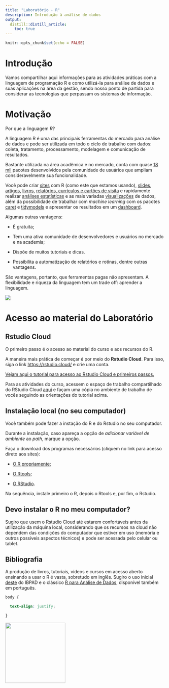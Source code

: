 ```yaml
---
title: "Laboratório - R"
description: Introdução à análise de dados
output:
  distill::distill_article:
    toc: true
---
```


```r
knitr::opts_chunk$set(echo = FALSE)
```

# Introdução

Vamos compartilhar aqui informações para as atividades práticas com a linguagem de programação R e como utilizá-la para análise de dados e suas aplicações na área da gestão, sendo nosso ponto de partida para considerar as tecnologias que perpassam os sistemas de informação.

# Motivação

Por que a linguagem *R*?

A linguagem R é uma das principais ferramentas do mercado para análise de dados e pode ser utilizada em todo o ciclo de trabalho com dados: coleta, tratamento, processamento, modelagem e comunicação de resultados.

Bastante utilizada na área acadêmica e no mercado, conta com quase [18 mil](https://cran.r-project.org/web/packages/) pacotes desenvolvidos pela comunidade de usuários que ampliam consideravelmente sua funcionalidade.

Você pode criar [sites](https://rstudio.github.io/distill/) com R (como este que estamos usando), [slides](https://xaringan.gallery/examples.html), [artigos](https://pkgs.rstudio.com/rticles/), [livros](https://www.bookdown.org/), [relatórios, currículos e cartões de visita](https://pagedown.rbind.io/) e rapidamente realizar [análises estatísticas](https://github.com/easystats) e as mais variadas [visualizações](https://www.r-graph-gallery.com/) de dados, além da possibilidade de trabalhar com *machine learning* com os pacotes [caret](https://cran.r-project.org/web/packages/caret/) e [tidymodels](https://www.tidymodels.org/) e apresentar os resultados em um [dashboard](https://pkgs.rstudio.com/flexdashboard/).

Algumas outras vantagens:

-   É gratuita;

-   Tem uma ativa comunidade de desenvolvedores e usuários no mercado e na academia;

-   Dispõe de muitos tutoriais e dicas.

-   Possibilita a automatização de relatórios e rotinas, dentre outras vantagens.

São vantagens, portanto, que ferramentas pagas não apresentam. A flexibilidade e riqueza da linguagem tem um trade off: aprender a linguagem.

![](https://media.giphy.com/media/xT8qBsOjMOcdeGJIU8/giphy.gif)

# Acesso ao material do Laboratório

## Rstudio Cloud

O primeiro passo é o acesso ao material do curso e aos recursos do R.

A maneira mais prática de começar é por meio do **Rstudio Cloud**. Para isso, siga o link <https://rstudio.cloud/> e crie uma conta.

[Vejam aqui o tutorial para acesso ao Rstudio Cloud e primeiros passos.](https://drive.google.com/file/d/1Il0AUnJdl6feZdAk2XU08IcvMvHJAsjc/view?usp=sharing)

Para as atividades do curso, acessem o espaço de trabalho compartilhado do RStudio Cloud [aqui](https://rstudio.cloud/project/2641493) e façam uma cópia no ambiente de trabalho de vocês seguindo as orientações do tutorial acima.

## Instalação local (no seu computador)

Você também pode fazer a instação do R e do Rstudio no seu computador.

Durante a instalação, caso apareça a opção de *adicionar variável de ambiente* ao *path*, marque a opção.

Faça o download dos programas necessários (cliquem no link para acesso direto aos sites):

-   [O R propriamente](https://cran.r-project.org/bin/windows/base/R-4.1.0-win.exe);

-   [O Rtools](https://cran.r-project.org/bin/windows/Rtools/rtools40v2-x86_64.exe);

-   [O RStudio](https://www.rstudio.com/products/rstudio/download/#download).

Na sequência, instale primeiro o R, depois o Rtools e, por fim, o Rstudio.

## Devo instalar o R no meu computador?

Sugiro que usem o Rstudio Cloud até estarem confortáveis antes da utilização da máquina local, considerando que os recursos na cloud não dependem das condições do computador que estiver em uso (memória e outros possíveis aspectos técnicos) e pode ser acessada pelo celular ou tablet.

## Bibliografia

A produção de livros, tutoriais, vídeos e cursos em acesso aberto ensinando a usar o R é vasta, sobretudo em inglês. Sugiro o uso inicial [deste](https://cdr.ibpad.com.br/) do IBPAD e o clássico [R para Análise de Dados](https://r4ds.had.co.nz/), disponível também em português.

```css
body {

  text-align: justify;

}

```

![](https://m.media-amazon.com/images/I/51OyQ+JepUL.jpg){width="5cm"}
